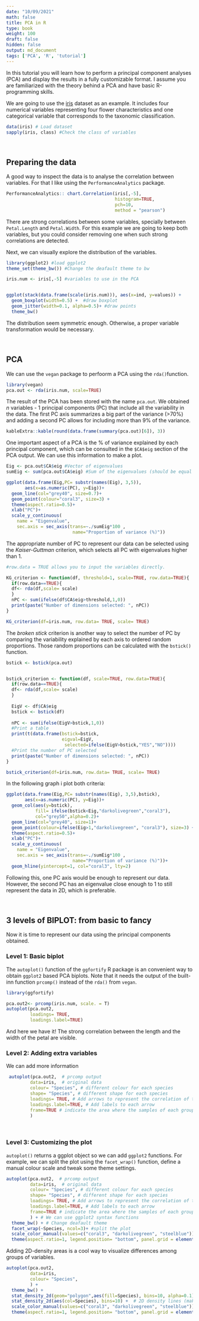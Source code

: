 ```yaml
---
date: "10/09/2021"
math: false
title: PCA in R
type: book
weight: 100
draft: false
hidden: false
output: md_document
tags: ['PCA', 'R', 'tutorial']
---
```


<!--more-->

In this tutorial you will learn how to perform a principal component analyses (PCA) and display the results in a fully customizable format. I assume you are familiarized with the theory behind a PCA and have basic R-programming skills. 

We are going to use the [iris](https://archive.ics.uci.edu/ml/datasets/iris) dataset as an example. It includes four numerical variables representing four flower characteristics and one categorical variable that corresponds to the taxonomic classification. 

```r
data(iris) # Load dataset
sapply(iris, class) #Check the class of variables
```

<br> 

## Preparing the data

A good way to inspect the data is to analyse the correlation between variables. For that I like using the ``PerformanceAnalytics`` package. 

```r

PerformanceAnalytics:: chart.Correlation(iris[,-5],
                                         histogram=TRUE, 
                                         pch=10,
                                         method = "pearson")
```

There are strong correlations between some variables, specially between ``Petal.Length`` and ``Petal.Width``. For this example we are going to keep both variables, but you could consider removing one when such strong correlations are detected. 

Next, we can visually explore the distribution of the variables.
```r
library(ggplot2) #load ggplot2
theme_set(theme_bw()) #Change the deafault theme to bw 

iris.num <- iris[,-5] #variables to use in the PCA


ggplot(stack(data.frame(scale(iris.num))), aes(x=ind, y=values)) +
  geom_boxplot(width=0.5) +  #draw boxplot
  geom_jitter(width=0.1, alpha=0.5)+ #draw points
  theme_bw()

```

The distribution seem symmetric enough. Otherwise, a proper variable transformation would be necessary. 

<br>

## PCA

We can use the ``vegan`` package to perfoorm a PCA using the ``rda()``function.   

```r

library(vegan)
pca.out <- rda(iris.num, scale=TRUE)
```

The result of the PCA has been stored with the name ``pca.out``. We obtained _n_ variables - 1 principal components (PC) that include all the variability in the data. 
The first PC axis summarizes a big part of the variance (>70%) and adding a second PC allows for including more than 9% of the variance.

```r
kableExtra::kable(round(data.frame(summary(pca.out)[6]), 3))


```


One important aspect of a PCA is the % of variance explained by each principal component, which can be consulted in the ``$CA$eig`` section of the PCA output. We can use this information to make a plot.


```r

Eig <- pca.out$CA$eig #Vector of eigenvalues
sumEig <- sum(pca.out$CA$eig) #Sum of the eigenvalues (should be equal to the nummber of variables -1)

ggplot(data.frame(Eig,PC= substr(names(Eig), 3,5)), 
       aes(x=as.numeric(PC), y=Eig))+
  geom_line(col="grey40", size=0.7)+
  geom_point(colour="coral3", size=3) + 
  theme(aspect.ratio=0.5)+
  xlab("PC")+
  scale_y_continuous(
    name = "Eigenvalue",
    sec.axis = sec_axis(trans=~./sumEig*100 , 
                         name="Proportion of variance (%)"))

```

 The appropriate number of PC to represent our data can be selected using the _Kaiser-Guttman_ criterion, which selects all PC with eigenvalues higher than 1. 

```r

#row.data = TRUE allows you to input the variables directly. 

KG_criterion <- function(df, threshold=1, scale=TRUE, row.data=TRUE){
  if(row.data==TRUE){
  df<- rda(df,scale= scale)
  }
  nPC <- sum(ifelse(df$CA$eig>threshold,1,0))
  print(paste("Number of dimensions selected: ", nPC))
}

KG_criterion(df=iris.num, row.data= TRUE, scale= TRUE)


```


The _broken stick_ criterion is another way to select the number of PC by comparing the variability explained by each axis to ordered random proportions. Those random proportions can be calculated with the ``bstick()`` function. 

```r

bstick <- bstick(pca.out)


bstick_criterion <- function(df, scale=TRUE, row.data=TRUE){
  if(row.data==TRUE){
  df<- rda(df,scale= scale)
  }
  
  EigV <- df$CA$eig
  bstick <- bstick(df)
  
  nPC <- sum(ifelse(EigV>bstick,1,0))
  #Print a table
  print(t(data.frame(bstick=bstick,
                     eigval=EigV,
                      selected=ifelse(EigV>bstick,"YES","NO"))))
  #Print the number of PC selected
  print(paste("Number of dimensions selected: ", nPC))
}

bstick_criterion(df=iris.num, row.data= TRUE, scale= TRUE)


```


In the following graph i plot both criteria:


```r

ggplot(data.frame(Eig,PC= substr(names(Eig), 3,5),bstick), 
       aes(x=as.numeric(PC), y=Eig))+
  geom_col(aes(y=bstick), 
           fill= ifelse(bstick<Eig,"darkolivegreen","coral3"),
           col="grey50",alpha=0.2)+
  geom_line(col="grey40", size=1)+
  geom_point(colour=ifelse(Eig>1,"darkolivegreen", "coral3"), size=3) + 
  theme(aspect.ratio=0.5)+
  xlab("PC")+
  scale_y_continuous(
    name = "Eigenvalue",
    sec.axis = sec_axis(trans=~./sumEig*100 , 
                         name="Proportion of variance (%)"))+
  geom_hline(yintercept=1, col="coral3", lty=2)

```
Following this, one PC axis would be enough to represent our data. However, the second PC has an eigenvalue close enough to 1 to still represent the data in 2D, which is preferable. 


<br>

## 3 levels of BIPLOT: from basic to fancy

Now it is time to represent our data using the principal components obtained. 

### Level 1: Basic biplot

The ``autoplot()`` function of the ``ggfortify`` R package is an convenient way to obtain ``ggplot2`` based PCA biplots.  Note that it needs the output of the built-inn function ``prcomp()`` instead of the ``rda()`` from ``vegan``. 

```r
library(ggfortify)

pca.out2<- prcomp(iris.num, scale. = T) 
autoplot(pca.out2,
         loadings= TRUE,
         loadings.label=TRUE)
```

And here we have it! The strong correlation between the length and the width of the petal are visible. 

### Level 2: Adding extra variables

We can add more information
```r

 autoplot(pca.out2,  # prcomp output
         data=iris,  # original data
         colour= "Species", # different colour for each species
         shape= "Species", # different shape for each species
         loadings= TRUE, # Add arrows to represent the correlation of the variables with each PC
         loadings.label=TRUE, # Add labels to each arrow
         frame=TRUE # indicate the area where the samples of each group are found
         ) 
```

<br>

### Level 3: Customizing the plot

``autoplot()`` returns a ggplot object so we can add ``ggplot2`` functions. For example, we can split the plot using the ``facet_wrap()`` function, define a manual colour scale and tweak some theme settings. 

```r

autoplot(pca.out2,  # prcomp output
         data=iris,  # original data
         colour= "Species", # different colour for each species
         shape= "Species", # different shape for each species
         loadings= TRUE, # Add arrows to represent the correlation of the variables with each PC
         loadings.label=TRUE, # Add labels to each arrow
         frame=TRUE # indicate the area where the samples of each group are found
         ) + # We can use ggplot2 syntax functions
  theme_bw() + # Change deafault theme 
  facet_wrap(~Species, ncol=3)+ #split the plot
  scale_color_manual(values=c("coral3", "darkolivegreen", "steelblue"))+ #manual colours
  theme(aspect.ratio=1, legend.position= "bottom", panel.grid = element_blank()) # 1:1 plots
```


Adding 2D-density areas is a cool way to visualize differences among groups of variables. 

```r

autoplot(pca.out2, 
         data=iris,  
         colour= "Species",
         ) + 
  theme_bw() + 
  stat_density_2d(geom="polygon",aes(fill=Species), bins=10, alpha=0.1) + # 2D density polygons
  stat_density_2d(aes(col=Species), bins=10) +  # 2D density lines (make sure to number of bins are equal)
  scale_color_manual(values=c("coral3", "darkolivegreen", "steelblue"))+ 
  theme(aspect.ratio=1, legend.position= "bottom", panel.grid = element_blank()) 
```




